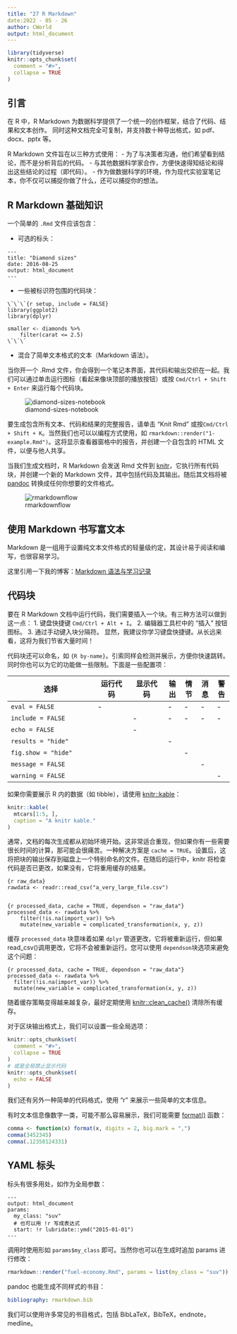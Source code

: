 ```yaml
---
title: "27 R Markdown"
date:2022 - 05 - 26
author: CWorld
output: html_document
---
```


```r
library(tidyverse)
knitr::opts_chunk$set(
  comment = "#>",
  collapse = TRUE
)
```

## 引言

在 R 中，R Markdown 为数据科学提供了一个统一的创作框架，结合了代码、结果和文本创作。
同时这种文档完全可复制，并支持数十种导出格式，如 pdf、docx、pptx 等。

R Markdown 文件旨在以三种方式使用：
- 为了与决策者沟通，他们希望看到结论，而不是分析背后的代码。
- 与其他数据科学家合作，方便快速得知结论和得出这些结论的过程（即代码）。
- 作为做数据科学的环境，作为现代实验室笔记本，你不仅可以捕捉你做了什么，还可以捕捉你的想法。

## R Markdown 基础知识

一个简单的 `.Rmd` 文件应该包含：

- 可选的标头：

```rmarkdown
---
title: "Diamond sizes"
date: 2016-08-25
output: html_document
---
```

- 一些被标识符包围的代码块：

```rmarkdown
\`\`\`{r setup, include = FALSE}
library(ggplot2)
library(dplyr)

smaller <- diamonds %>%
    filter(carat <= 2.5)
\`\`\`
```

- 混合了简单文本格式的文本（Markdown 语法）。

当你开一个 .Rmd 文件，你会得到一个笔记本界面，其代码和输出交织在一起。我们可以通过单击运行图标（看起来像块顶部的播放按钮）或按 `Cmd/Ctrl + Shift + Enter` 来运行每个代码块。

![diamond-sizes-notebook](https://d33wubrfki0l68.cloudfront.net/853becd7fc7d20e3a63f52b23f522d6f0d06e066/88250/rmarkdown/diamond-sizes-notebook.png)

要生成包含所有文本、代码和结果的完整报告，请单击 “Knit Rmd” 或按`Cmd/Ctrl + Shift + K`。当然我们也可以以编程方式使用，如 `rmarkdown::render("1-example.Rmd")`。这将显示查看器窗格中的报告，并创建一个自包含的 HTML 文件，以便与他人共享。

当我们生成文档时，R Markdown 会发送 Rmd 文件到 [knitr](http://yihui.name/knitr/)，它执行所有代码块，并创建一个新的 Markdown 文件，其中包括代码及其输出。随后其文档将被 [pandoc](http://pandoc.org/) 转换成任何你想要的文件格式。

![rmarkdownflow](https://d33wubrfki0l68.cloudfront.net/61d189fd9cdf955058415d3e1b28dd60e1bd7c9b/9791d/images/rmarkdownflow.png)

## 使用 Markdown 书写富文本

Markdown 是一组用于设置纯文本文件格式的轻量级约定，其设计易于阅读和编写，也很容易学习。

这里引用一下我的博客：[Markdown 语法与学习记录](https://blog.cworld.top/post/markdown)

## 代码块

要在 R Markdown 文档中运行代码，我们需要插入一个块。有三种方法可以做到这一点：
1. 键盘快捷键 `Cmd/Ctrl + Alt + I`。
2. 编辑器工具栏中的 “插入” 按钮图标。
3. 通过手动键入块分隔符。
显然，我建议你学习键盘快捷键。从长远来看，这将为我们节省大量时间！

代码块还可以命名，如 `{R by-name}`。引索同样会检测并展示，方便你快速跳转。同时你也可以为它的功能做一些限制。下面是一些配置项：

| 选择                | 运行代码 | 显示代码 | 输出 | 情节 | 消息 | 警告 |
| ------------------- | -------- | -------- | ---- | ---- | ---- | ---- |
| `eval = FALSE`      | -        |          | -    | -    | -    | -    |
| `include = FALSE`   |          | -        | -    | -    | -    | -    |
| `echo = FALSE`      |          | -        |      |      |      |      |
| `results = "hide"`  |          |          | -    |      |      |      |
| `fig.show = "hide"` |          |          |      | -    |      |      |
| `message = FALSE`   |          |          |      |      | -    |      |
| `warning = FALSE`   |          |          |      |      |      | -    |

如果你需要展示 R 内的数据（如 tibble），请使用 [knitr::kable](https://rdrr.io/pkg/knitr/man/kable.html)：

```R
knitr::kable(
  mtcars[1:5, ],
  caption = "A knitr kable."
)
```

通常，文档的每次生成都从初始环境开始。这非常适合重现，但如果你有一些需要很长时间的计算，那可能会很痛苦。一种解决方案是 `cache = TRUE`。设置后，这将把块的输出保存到磁盘上一个特别命名的文件。在随后的运行中，knitr 将检查代码是否已更改，如果没有，它将重用缓存的结果。

````rmarkdown
{r raw_data}
rawdata <- readr::read_csv("a_very_large_file.csv")


{r processed_data, cache = TRUE, dependson = "raw_data"}
processed_data <- rawdata %>%
    filter(!is.na(import_var)) %>%
    mutate(new_variable = complicated_transformation(x, y, z))

````

缓存  `processed_data` 块意味着如果 `dplyr` 管道更改，它将被重新运行，但如果read_csv()调用更改，它将不会被重新运行。您可以使用 `dependson`块选项来避免这个问题：

```rmarkdown
{r processed_data, cache = TRUE, dependson = "raw_data"}
processed_data <- rawdata %>% 
  filter(!is.na(import_var)) %>% 
  mutate(new_variable = complicated_transformation(x, y, z))
```

随着缓存策略变得越来越复杂，最好定期使用 [knitr::clean_cache()](https://rdrr.io/pkg/knitr/man/clean_cache.html) 清除所有缓存。

对于区块输出格式上，我们可以设置一些全局选项：

```R
knitr::opts_chunk$set(
  comment = "#>",
  collapse = TRUE
)
# 或是全局禁止显示代码
knitr::opts_chunk$set(
  echo = FALSE
)
```

我们还有另外一种简单的代码格式，使用 “r ” 来展示一些简单的文本信息。 

有时文本信息像数字一类，可能不那么容易展示，我们可能需要 [format()](https://rdrr.io/r/base/format.html) 函数：

```R
comma <- function(x) format(x, digits = 2, big.mark = ",")
comma(3452345)
comma(.12358124331)
```

## YAML 标头

标头有很多用处，如作为全局参数：

```rmarkdown
---
output: html_document
params:
  my_class: "suv"
  # 也可以用 !r 写成表达式
  start: !r lubridate::ymd("2015-01-01")
---
```

调用时使用形如 `params$my_class` 即可。当然你也可以在生成时追加 params 进行修改：

```R
rmarkdown::render("fuel-economy.Rmd", params = list(my_class = "suv"))
```

pandoc 也能生成不同样式的书目：

```yaml
bibliography: rmarkdown.bib
```

我们可以使用许多常见的书目格式，包括 BibLaTeX，BibTeX，endnote，medline。
